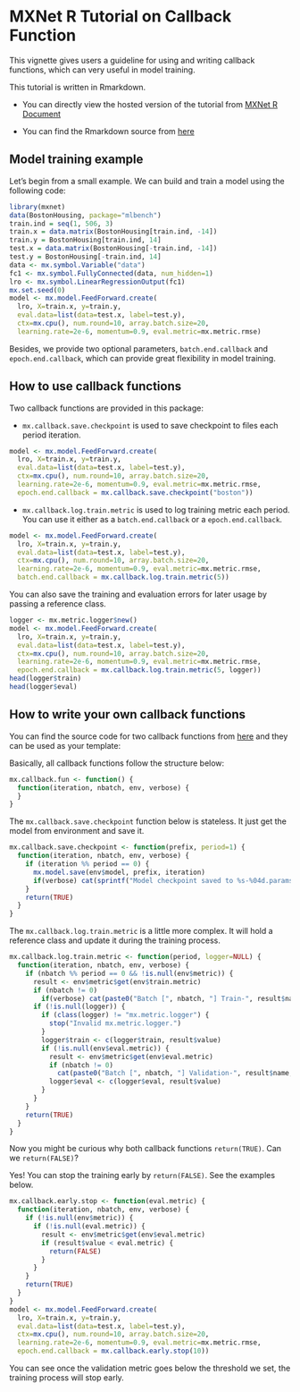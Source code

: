 MXNet R Tutorial on Callback Function
======================================

This vignette gives users a guideline for using and writing callback functions,
which can very useful in model training. 

This tutorial is written in Rmarkdown.

- You can directly view the hosted version of the tutorial from [MXNet R Document](http://mxnet.readthedocs.org/en/latest/R-package/CallbackFunctionTutorial.html)

- You can find the Rmarkdown source from [here](https://github.com/dmlc/mxnet/blob/master/R-package/vignettes/CallbackFunctionTutorial.Rmd)

Model training example
----------

Let's begin from a small example. We can build and train a model using the following code:

```r
library(mxnet)
data(BostonHousing, package="mlbench")
train.ind = seq(1, 506, 3)
train.x = data.matrix(BostonHousing[train.ind, -14])
train.y = BostonHousing[train.ind, 14]
test.x = data.matrix(BostonHousing[-train.ind, -14])
test.y = BostonHousing[-train.ind, 14]
data <- mx.symbol.Variable("data")
fc1 <- mx.symbol.FullyConnected(data, num_hidden=1)
lro <- mx.symbol.LinearRegressionOutput(fc1)
mx.set.seed(0)
model <- mx.model.FeedForward.create(
  lro, X=train.x, y=train.y,
  eval.data=list(data=test.x, label=test.y),
  ctx=mx.cpu(), num.round=10, array.batch.size=20,
  learning.rate=2e-6, momentum=0.9, eval.metric=mx.metric.rmse)
```

Besides, we provide two optional parameters, `batch.end.callback` and `epoch.end.callback`, which can provide great flexibility in model training.

How to use callback functions
---------

Two callback functions are provided in this package:

- `mx.callback.save.checkpoint` is used to save checkpoint to files each period iteration.

```r
model <- mx.model.FeedForward.create(
  lro, X=train.x, y=train.y,
  eval.data=list(data=test.x, label=test.y),
  ctx=mx.cpu(), num.round=10, array.batch.size=20,
  learning.rate=2e-6, momentum=0.9, eval.metric=mx.metric.rmse,
  epoch.end.callback = mx.callback.save.checkpoint("boston"))
```


- `mx.callback.log.train.metric` is used to log training metric each period. You can use it either as a `batch.end.callback` or a
`epoch.end.callback`.

```r
model <- mx.model.FeedForward.create(
  lro, X=train.x, y=train.y,
  eval.data=list(data=test.x, label=test.y),
  ctx=mx.cpu(), num.round=10, array.batch.size=20,
  learning.rate=2e-6, momentum=0.9, eval.metric=mx.metric.rmse,
  batch.end.callback = mx.callback.log.train.metric(5))
```

You can also save the training and evaluation errors for later usage by passing a reference class.

```r
logger <- mx.metric.logger$new()
model <- mx.model.FeedForward.create(
  lro, X=train.x, y=train.y,
  eval.data=list(data=test.x, label=test.y),
  ctx=mx.cpu(), num.round=10, array.batch.size=20,
  learning.rate=2e-6, momentum=0.9, eval.metric=mx.metric.rmse,
  epoch.end.callback = mx.callback.log.train.metric(5, logger))
head(logger$train)
head(logger$eval)
```

How to write your own callback functions
----------

You can find the source code for two callback functions from [here](https://github.com/dmlc/mxnet/blob/master/R-package/R/callback.R) and they can be used as your template:

Basically, all callback functions follow the structure below:

```r
mx.callback.fun <- function() {
  function(iteration, nbatch, env, verbose) {
  }
}
```

The `mx.callback.save.checkpoint` function below is stateless. It just get the model from environment and save it.

```r
mx.callback.save.checkpoint <- function(prefix, period=1) {
  function(iteration, nbatch, env, verbose) {
    if (iteration %% period == 0) {
      mx.model.save(env$model, prefix, iteration)
      if(verbose) cat(sprintf("Model checkpoint saved to %s-%04d.params\n", prefix, iteration))
    }
    return(TRUE)
  }
}
```

The `mx.callback.log.train.metric` is a little more complex. It will hold a reference class and update it during the training
process.

```r
mx.callback.log.train.metric <- function(period, logger=NULL) {
  function(iteration, nbatch, env, verbose) {
    if (nbatch %% period == 0 && !is.null(env$metric)) {
      result <- env$metric$get(env$train.metric)
      if (nbatch != 0)
        if(verbose) cat(paste0("Batch [", nbatch, "] Train-", result$name, "=", result$value, "\n"))
      if (!is.null(logger)) {
        if (class(logger) != "mx.metric.logger") {
          stop("Invalid mx.metric.logger.")
        }
        logger$train <- c(logger$train, result$value)
        if (!is.null(env$eval.metric)) {
          result <- env$metric$get(env$eval.metric)
          if (nbatch != 0)
            cat(paste0("Batch [", nbatch, "] Validation-", result$name, "=", result$value, "\n"))
          logger$eval <- c(logger$eval, result$value)
        }
      }
    }
    return(TRUE)
  }
}
```

Now you might be curious why both callback functions `return(TRUE)`.
Can we `return(FALSE)`?

Yes! You can stop the training early by `return(FALSE)`. See the examples below.

```r
mx.callback.early.stop <- function(eval.metric) {
  function(iteration, nbatch, env, verbose) {
    if (!is.null(env$metric)) {
      if (!is.null(eval.metric)) {
        result <- env$metric$get(env$eval.metric)
        if (result$value < eval.metric) {
          return(FALSE)
        }
      }
    }
    return(TRUE)
  }
}
model <- mx.model.FeedForward.create(
  lro, X=train.x, y=train.y,
  eval.data=list(data=test.x, label=test.y),
  ctx=mx.cpu(), num.round=10, array.batch.size=20,
  learning.rate=2e-6, momentum=0.9, eval.metric=mx.metric.rmse,
  epoch.end.callback = mx.callback.early.stop(10))
```

You can see once the validation metric goes below the threshold we set, the training process will stop early.

